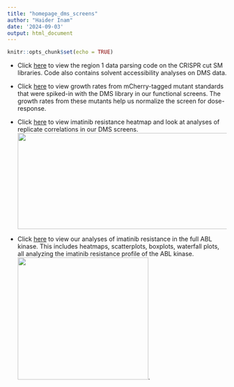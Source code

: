 ```yaml
---
title: "homepage_dms_screens"
author: "Haider Inam"
date: '2024-09-03'
output: html_document
---
```


```r
knitr::opts_chunk$set(echo = TRUE)
```


* Click [here](ABL_Region1_parser.html) to view the region 1 data parsing code on the CRISPR cut SM libraries. Code also contains solvent accessibility analyses on DMS data. 


* Click [here](regions1234_spikeins_growthrates.html) to view growth rates from mCherry-tagged mutant standards that were spiked-in with the DMS library in our functional screens. The growth rates from these mutants help us normalize the screen for dose-response.  

* Click [here](ABL_region234_parser) to view imatinib resistance heatmap and look at analyses of replicate correlations in our DMS screens.  
<img src="assets/imatinib_heatmap.png" width="600" height="221"  alt="">  


* Click [here](ABL_cosmic_analysis_fullkinase.html) to view our analyses of imatinib resistance in the full ABL kinase. This includes heatmaps, scatterplots, boxplots, waterfall plots, all analyzing the imatinib resistance profile of the ABL kinase.  
<img src="assets/fullkinase_scatter.png" width="300" height="281"  alt="">.  
